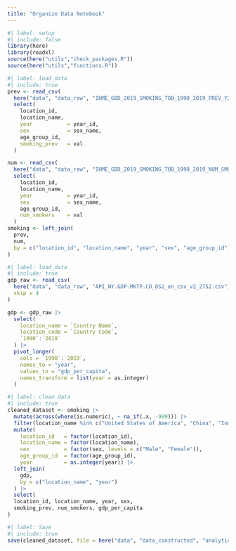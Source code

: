 ```yaml
---
title: "Organize Data Notebook"
---
```


```r
#| label: setup
#| include: false
library(here)
library(readxl)
source(here("utils","check_packages.R"))
source(here("utils","functions.R"))
```

```r
#| label: load_data
#| include: true
prev <- read_csv(
  here("data", "data_raw", "IHME_GBD_2019_SMOKING_TOB_1990_2019_PREV_Y2021M05D27.CSV")) |> 
  select(
    location_id,
    location_name,
    year           = year_id,
    sex            = sex_name,
    age_group_id,
    smoking_prev   = val
  )

num <- read_csv(
  here("data", "data_raw", "IHME_GBD_2019_SMOKING_TOB_1990_2019_NUM_SMOKERS_Y2021M05D27.CSV")) |> 
  select(
    location_id,
    location_name,
    year           = year_id,
    sex            = sex_name,
    age_group_id,
    num_smokers    = val
  )
smoking <- left_join(
  prev,
  num,
  by = c("location_id", "location_name", "year", "sex", "age_group_id")
)
```

```r
#| label: load_data
#| include: true
gdp_raw <- read_csv(
  here("data", "data_raw", "API_NY.GDP.MKTP.CD_DS2_en_csv_v2_2752.csv"),
  skip = 4
)

gdp <- gdp_raw |> 
  select(
    location_name = `Country Name`,
    location_code = `Country Code`,
    `1990`:`2019`
  ) |>
  pivot_longer(
    cols = `1990`:`2019`,
    names_to = "year",
    values_to = "gdp_per_capita",
    names_transform = list(year = as.integer)
  )
```

```r
#| label: clean data
#| include: true
cleaned_dataset <- smoking |> 
  mutate(across(where(is.numeric), ~ na_if(.x, -999))) |> 
  filter(location_name %in% c("United States of America", "China", "India", "Ethiopia")) |> 
  mutate(
    location_id   = factor(location_id),
    location_name = factor(location_name),
    sex           = factor(sex, levels = c("Male", "Female")),
    age_group_id  = factor(age_group_id),
    year          = as.integer(year)) |> 
  left_join(
    gdp,
    by = c("location_name", "year")
  ) |> 
  select(
  location_id, location_name, year, sex,
  smoking_prev, num_smokers, gdp_per_capita
)

```

```r
#| label: Save
#| include: true
save(cleaned_dataset, file = here("data", "data_constructed", "analytical_data.RData"))
```